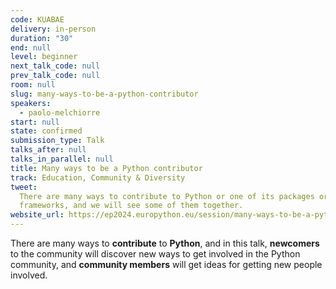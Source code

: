 ```yaml
---
code: KUABAE
delivery: in-person
duration: "30"
end: null
level: beginner
next_talk_code: null
prev_talk_code: null
room: null
slug: many-ways-to-be-a-python-contributor
speakers:
  - paolo-melchiorre
start: null
state: confirmed
submission_type: Talk
talks_after: null
talks_in_parallel: null
title: Many ways to be a Python contributor
track: Education, Community & Diversity
tweet:
  There are many ways to contribute to Python or one of its packages or
  frameworks, and we will see some of them together.
website_url: https://ep2024.europython.eu/session/many-ways-to-be-a-python-contributor
---
```


There are many ways to **contribute** to **Python**, and in this talk,
**newcomers** to the community will discover new ways to get involved in the
Python community, and **community members** will get ideas for getting new
people involved.

